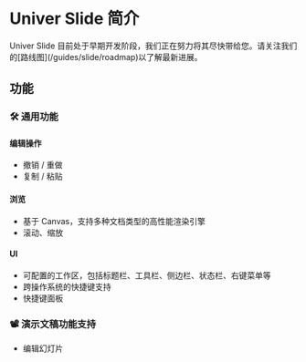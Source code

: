
# Univer Slide 简介

<Callout emoji="⚠️">
  Univer Slide 目前处于早期开发阶段，我们正在努力将其尽快带给您。请关注我们的[路线图](/guides/slide/roadmap)以了解最新进展。
</Callout>

## 功能

### 🛠 通用功能

#### 编辑操作

- 撤销 / 重做
- 复制 / 粘贴

#### 浏览

- 基于 Canvas，支持多种文档类型的高性能渲染引擎
- 滚动、缩放

#### UI

- 可配置的工作区，包括标题栏、工具栏、侧边栏、状态栏、右键菜单等
- 跨操作系统的快捷键支持
- 快捷键面板

### 📽️ 演示文稿功能支持

- 编辑幻灯片
